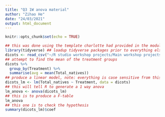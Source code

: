 ---
title: "Q3 1W anova material"
author: "Zihao He"
date: "24/03/2021"
output: html_document
---

```{r setup, include=FALSE}
knitr::opts_chunk$set(echo = TRUE)
```


```{r dicots, message=FALSE}
## this was done using the template charlotte had provided in the modules in canvas
library(tidyverse) ## loadup tidyverse packages prior to everything else
dicots <- read_csv("~/R studio workshop projects/Main workshop projects/Assignment 1/Assignment 1/Data/dicots.csv") 
## attempt to find the mean of the treatment groups
dicots %>%
  group_by(Treatment) %>%
  summarise(avg = mean(Total_natives))
## produce a linear model, note: everything is case sensitive from this point onwards if we wanna avoid not found errors
dicots_lm <- lm(Total_natives ~ Treatment, data = dicots)
## this will tell R to generate a 1 way anova
lm_anova <- anova(dicots_lm)
## this is to produce a F-table
lm_anova
## this one is to check the hypothesis
summary(dicots_lm)$coef
```






